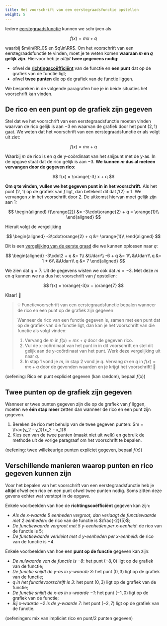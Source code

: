 ```yaml
---
title: Het voorschrift van een eerstegraadsfunctie opstellen
weight: 5
---
```


Iedere [eerstegraadsfunctie](../intro) kunnen we schrijven als

$$
f(x) = mx + q
$$

waarbij $m\in\RR_0$ en $q\in\RR$. Om het voorschrift van een eerstegraadsfunctie te vinden, moet je te weten komen **waaraan $m$ en $q$ gelijk zijn**. Hiervoor heb je *altijd* **twee gegevens nodig**:

- ofwel de **[richtingscoëfficiënt](../rico)** van de functie en **een punt** dat op de grafiek van de functie ligt;
- ofwel **twee punten** die op de grafiek van de functie liggen.

We bespreken in de volgende paragrafen hoe je in beide situaties het voorschrift kan vinden.

## De rico en een punt op de grafiek zijn gegeven

Stel dat we het voorschrift van een eerstegraadsfunctie moeten vinden waarvan de rico gelijk is aan $-3$ en waarvan de grafiek door het punt $(2, 1)$ gaat. We weten dat het voorschrift van een eerstegraadsfunctie er als volgt uit ziet:

$$
f(x) = mx + q
$$

Waarbij $m$ de rico is en $q$ de y-coördinaat van het snijpunt met de y-as. In de opgave staat dat de rico gelijk is aan $-3$. **We kunnen $m$ dus al meteen vervangen door de gegeven rico**:

$$
f(x) = \orange{-3} x + q
$$

**Om $q$ te vinden, vullen we het gegeven punt in in het voorschrift.** Als het punt $(2, 1)$ op de grafiek van $f$ ligt, dan betekent dit dat $f(2)=1$. We vervangen $x$ in het voorschrift door $2$. De uitkomst hiervan moet gelijk zijn aan $1$:

$$
\begin{aligned}
f(\orange{2}) &= -3\cdot\orange{2} + q = \orange{1}\\
\end{aligned}
$$

Hieruit volgt de vergelijking

$$
\begin{aligned}
-3\cdot\orange{2} + q &= \orange{1}\\
\end{aligned}
$$

Dit is een [vergelijking van de eerste graad](../../1g_vgl/intro) die we kunnen oplossen naar $q$:

$$
\begin{aligned}
-3\cdot2 + q &= 1\\
&\Udarr\\
-6 + q &= 1\\
&\Udarr\\
q &= 1 + 6\\
&\Udarr\\
q &= 7
\end{aligned}
$$

We zien dat $q=7$. Uit de gegevens wisten we ook dat $m=-3$. Met deze $m$ en $q$ kunnen we nu dus het voorschrift van $f$ opstellen:

$$
f(x) = \orange{-3}x + \orange{7}
$$

Klaar! 🥳

> 💡 Functievoorschrift van een eerstegraadsfunctie bepalen wanneer de rico en een punt op de grafiek zijn gegeven
>
> Wanneer de rico van een functie gegeven is, samen met een punt dat op de grafiek van die functie ligt, dan kan je het voorschrift van die functie als volgt vinden:
>
> 1. Vervang de $m$ in $f(x) = mx + q$ door de gegeven rico.
> 2. Vul de x-coördinaat van het punt in in dit voorschrift en stel dit gelijk aan de y-coördinaat van het punt. Werk deze vergelijking uit naar $q$.
> 3. In stap 1 vond je $m$, in stap 2 vond je $q$. Vervang $m$ en $q$ in $f(x) = mx + q$ door de gevonden waarden en je krijgt het voorschrift! 🙌

(oefening: Rico en punt expliciet gegeven (kan random), bepaal $f(x)$)

## Twee punten op de grafiek zijn gegeven

Wanneer er twee punten gegeven zijn die op de grafiek van $f$ liggen, moeten we **één stap meer** zetten dan wanneer de rico en een punt zijn gegeven.

1. Bereken de rico met behulp van de twee gegeven punten: $m = \frac{y_2 - y_1}{x_2 - x_1}$.
2. Kies een van de twee punten (maakt niet uit welk) en gebruik de methode uit de vorige paragraaf om het voorschrift te bepalen.

(oefening: twee willekeurige punten expliciet gegeven, bepaal $f(x)$)

## Verschillende manieren waarop punten en rico gegeven kunnen zijn

Voor het bepalen van het voorschrift van een eerstegraadsfunctie heb je **altijd** ofwel een rico en een punt ofwel twee punten nodig. Soms zitten deze gevens echter wat verstopt in de opgave.

Enkele voorbeelden van hoe de **richtingscoëfficiënt** gegeven kan zijn:

- *Als de x-waarde 5 eenheden vergroot, dan verlaagt de functiewaarde met 2 eenheden*: de rico van de functie is $\frac{-2}{5}$;
- *De functiewaarde vergroot met $5$ y-eenheden per x-eenheid*: de rico van de functie is $5$;
- *De functiewaarde verkleint met $4$ y-eenheden per x-eenheid*: de rico van de functie is $-4$.

Enkele voorbeelden van hoe een **punt op de functie** gegeven kan zijn:

- *De nulwaarde van de functie is $-8$*: het punt $(-8, 0)$ ligt op de grafiek van de functie;
- *De functie snijdt de y-as in y-waarde $3$*: het punt $(0, 3)$ ligt op de grafiek van de functie;
- *$q$ in het functievoorschrift is $3$*: het punt $(0, 3)$ ligt op de grafiek van de functie;
- *De functie snijdt de x-as in x-waarde $-1$*: het punt $(-1, 0)$ ligt op de grafiek van de functie;
- *Bij x-waarde $-2$ is de y-waarde $7$*: het punt $(-2, 7)$ ligt op de grafiek van de functie.


(oefeningen: mix van impliciet rico en punt/2 punten gegeven)

